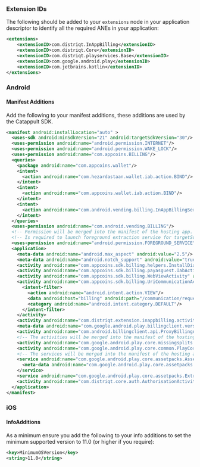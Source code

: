 
### Extension IDs

The following should be added to your `extensions` node in your application descriptor to identify all the required ANEs in your application:

```xml
<extensions>
    <extensionID>com.distriqt.InAppBilling</extensionID>
    <extensionID>com.distriqt.Core</extensionID>
    <extensionID>com.distriqt.playservices.Base</extensionID>
    <extensionID>com.google.android.play</extensionID>
    <extensionID>com.jetbrains.kotlin</extensionID>
</extensions>
```



### Android

#### Manifest Additions


Add the following to your manifest additions, these additions are used by the Catappult SDK.


```xml
<manifest android:installLocation="auto" >
  <uses-sdk android:minSdkVersion="21" android:targetSdkVersion="30"/>
  <uses-permission android:name="android.permission.INTERNET"/>
  <uses-permission android:name="android.permission.WAKE_LOCK"/>
  <uses-permission android:name="com.appcoins.BILLING"/>
  <queries>
    <package android:name="com.appcoins.wallet"/>
    <intent>
      <action android:name="com.hezardastaan.wallet.iab.action.BIND"/>
    </intent>
    <intent>
      <action android:name="com.appcoins.wallet.iab.action.BIND"/>
    </intent>
    <intent>
      <action android:name="com.android.vending.billing.InAppBillingService.BIND"/>
    </intent>
  </queries>
  <uses-permission android:name="com.android.vending.BILLING"/>
  <!-- Permission will be merged into the manifest of the hosting app. -->
  <!-- Is required to launch foreground extraction service for targetSdkVersion 28+. -->
  <uses-permission android:name="android.permission.FOREGROUND_SERVICE"/>
  <application>
    <meta-data android:name="android.max_aspect" android:value="2.5"/>
    <meta-data android:name="android.notch_support" android:value="true"/>
    <activity android:name="com.appcoins.sdk.billing.helpers.InstallDialogActivity" android:exported="false" android:theme="@android:style/Theme.Translucent.NoTitleBar.Fullscreen"/>
    <activity android:name="com.appcoins.sdk.billing.payasguest.IabActivity" android:exported="false" android:theme="@android:style/Theme.Translucent.NoTitleBar"/>
    <activity android:name="com.appcoins.sdk.billing.WebViewActivity" android:exported="false" android:theme="@android:style/Theme.NoTitleBar.Fullscreen"/>
    <activity android:name="com.appcoins.sdk.billing.UriCommunicationActivity" android:exported="false">
      <intent-filter>
        <action android:name="android.intent.action.VIEW"/>
        <data android:host="billing" android:path="/communication/requester/1" android:scheme="appcoins"/>
        <category android:name="android.intent.category.DEFAULT"/>
      </intent-filter>
    </activity>
    <activity android:name="com.distriqt.extension.inappbilling.activities.ProductViewActivity" android:exported="false" android:theme="@android:style/Theme.Translucent.NoTitleBar"/>
    <meta-data android:name="com.google.android.play.billingclient.version" android:value="6.0.0"/>
    <activity android:name="com.android.billingclient.api.ProxyBillingActivity" android:configChanges="keyboard|keyboardHidden|screenLayout|screenSize|orientation" android:exported="false" android:theme="@android:style/Theme.Translucent.NoTitleBar"/>
    <!-- The activities will be merged into the manifest of the hosting app. -->
    <activity android:name="com.google.android.play.core.missingsplits.PlayCoreMissingSplitsActivity" android:enabled="false" android:exported="false" android:launchMode="singleInstance" android:process=":playcore_missing_splits_activity" android:stateNotNeeded="true"/>
    <activity android:name="com.google.android.play.core.common.PlayCoreDialogWrapperActivity" android:exported="false" android:stateNotNeeded="true" android:theme="@style/Theme.PlayCore.Transparent"/>
    <!-- The services will be merged into the manifest of the hosting app. -->
    <service android:name="com.google.android.play.core.assetpacks.AssetPackExtractionService" android:enabled="false" android:exported="true">
      <meta-data android:name="com.google.android.play.core.assetpacks.versionCode" android:value="11003"/>
    </service>
    <service android:name="com.google.android.play.core.assetpacks.ExtractionForegroundService" android:enabled="false" android:exported="false"/>
    <activity android:name="com.distriqt.core.auth.AuthorisationActivity" android:exported="false" android:theme="@android:style/Theme.Translucent.NoTitleBar"/>
  </application>
</manifest>
```


### iOS

#### InfoAdditions

As a minimum ensure you add the following to your info additions to set the minimum supported version to 11.0 (or higher if you require):

```xml
<key>MinimumOSVersion</key>
<string>11.0</string>
```
